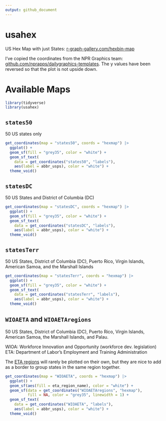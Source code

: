 ```yaml
---
output: github_document
---
```


# usahex

US Hex Map with just States: [r-graph-gallery.com/hexbin-map](https://www.r-graph-gallery.com/hexbin-map)


I've copied the coordinates from the NPR Graphics team: [github.com/nprapps/dailygraphics-templates](https://github.com/nprapps/dailygraphics-templates/blob/master/state_grid_map/index.html). The y values have been reversed so that the plot is not upside down.  


# Available Maps


```r
library(tidyverse)
library(usahex)
```


## `states50`

50 US states only


```r
get_coordinates(map = "states50", coords = "hexmap") |> 
  ggplot() + 
  geom_sf(fill = "grey35", color = "white") + 
  geom_sf_text(
    data = get_coordinates("states50", "labels"), 
    aes(label = abbr_usps), color = "white") + 
  theme_void()
```

## `statesDC` 

50 US States and District of Columbia (DC) 

```r
get_coordinates(map = "statesDC", coords = "hexmap") |> 
  ggplot() + 
  geom_sf(fill = "grey35", color = "white") + 
  geom_sf_text(
    data = get_coordinates("statesDC", "labels"), 
    aes(label = abbr_usps), color = "white") + 
  theme_void()
```

## `statesTerr` 

50 US States, District of Columbia (DC), Puerto Rico, Virgin Islands, American Samoa, and the Marshall Islands

```r
get_coordinates(map = "statesTerr", coords = "hexmap") |> 
  ggplot() + 
  geom_sf(fill = "grey35", color = "white") + 
  geom_sf_text(
    data = get_coordinates("statesTerr", "labels"), 
    aes(label = abbr_usps), color = "white") + 
  theme_void()
```

## `WIOAETA` and `WIOAETAregions` 

50 US States, District of Columbia (DC), Puerto Rico, Virgin Islands, American Samoa, the Marshall Islands, and Palau.  

WIOA: Workforce Innovation and Opportunity (workforce dev. legislation)  
ETA: Department of Labor's Employment and Training Administration

The [ETA regions](https://www.dol.gov/agencies/eta/regions) will rarely be plotted on their own, but they are nice to add as a border to group states in the same region together.   


```r
get_coordinates(map = "WIOAETA", coords = "hexmap") |> 
  ggplot() + 
  geom_sf(aes(fill = eta_region_name), color = "white") + 
  geom_sf(data = get_coordinates("WIOAETAregions", "hexmap"), 
          fill = NA, color = "grey35", linewidth = 1) + 
  geom_sf_text(
    data = get_coordinates("WIOAETA", "labels"), 
    aes(label = abbr_usps), color = "white") + 
  theme_void()
```
